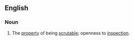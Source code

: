 ==English==

===Noun===
{{en-noun|-|+}}

# The [[property]] of being [[scrutable]]; openness to [[inspection]].